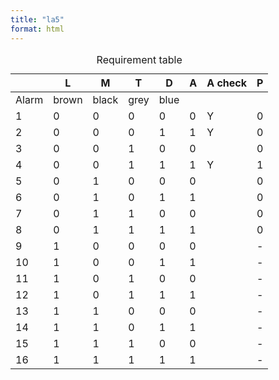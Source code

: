 ```yaml
---
title: "la5"
format: html
---
```


|       | L     | M     | T    | D    | A   | A check | P   |
|-------|-------|-------|------|------|-----|---------|-----|
| Alarm | brown | black | grey | blue |     |         |     |
| 1     | 0     | 0     | 0    | 0    | 0   | Y       | 0   |
| 2     | 0     | 0     | 0    | 1    | 1   | Y       | 0   |
| 3     | 0     | 0     | 1    | 0    | 0   |         | 0   |
| 4     | 0     | 0     | 1    | 1    | 1   | Y       | 1   |
| 5     | 0     | 1     | 0    | 0    | 0   |         | 0   |
| 6     | 0     | 1     | 0    | 1    | 1   |         | 0   |
| 7     | 0     | 1     | 1    | 0    | 0   |         | 0   |
| 8     | 0     | 1     | 1    | 1    | 1   |         | 0   |
| 9     | 1     | 0     | 0    | 0    | 0   |         | \-  |
| 10    | 1     | 0     | 0    | 1    | 1   |         | \-  |
| 11    | 1     | 0     | 1    | 0    | 0   |         | \-  |
| 12    | 1     | 0     | 1    | 1    | 1   |         | \-  |
| 13    | 1     | 1     | 0    | 0    | 0   |         | \-  |
| 14    | 1     | 1     | 0    | 1    | 1   |         | \-  |
| 15    | 1     | 1     | 1    | 0    | 0   |         | \-  |
| 16    | 1     | 1     | 1    | 1    | 1   |         | \-  |

: Requirement table
